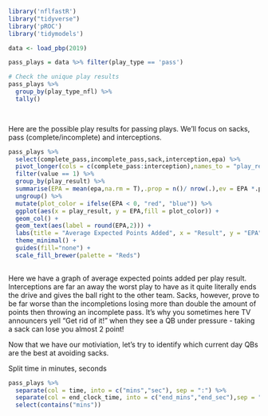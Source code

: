 


```r
library('nflfastR')
library("tidyverse")
library('pROC')
library('tidymodels')
```



```r
data <- load_pbp(2019)
```

```r
pass_plays = data %>% filter(play_type == 'pass')

# Check the unique play results
pass_plays %>%
  group_by(play_type_nfl) %>%
  tally()

  
```

Here are the possible play results for passing plays. We'll focus on sacks, pass (complete/incomplete) and interceptions.

```r
pass_plays %>% 
  select(complete_pass,incomplete_pass,sack,interception,epa) %>%
  pivot_longer(cols = c(complete_pass:interception),names_to = "play_result") %>%
  filter(value == 1) %>%
  group_by(play_result) %>%
  summarise(EPA = mean(epa,na.rm = T),.prop = n()/ nrow(.),ev = EPA *.prop) %>%
  ungroup() %>%
  mutate(plot_color = ifelse(EPA < 0, "red", "blue")) %>%
  ggplot(aes(x = play_result, y = EPA,fill = plot_color)) +
  geom_col() + 
  geom_text(aes(label = round(EPA,2))) +
  labs(title = "Average Expected Points Added", x = "Result", y = "EPA") +
  theme_minimal() +
  guides(fill="none") + 
  scale_fill_brewer(palette = "Reds")
  
```
Here we have a graph of average expected points added per play result. Interceptions are far an away the worst play to have as it quite literally ends the drive and gives the ball right to the other team. Sacks, however, prove to be far worse than the incompletions losing more than double the amount of points then throwing an incomplete pass. It's why you sometimes here TV announcers yell "Get rid of it!" when they see a QB under pressure - taking a sack can lose you almost 2 point!


Now that we have our motiviation, let's try to identify which current day QBs are the best at avoiding sacks.


Split time in minutes, seconds
```r
pass_plays %>%
  separate(col = time, into = c("mins","sec"), sep = ":") %>%
  separate(col = end_clock_time, into = c("end_mins","end_sec"),sep = ":") %>%
  select(contains("mins"))
```

